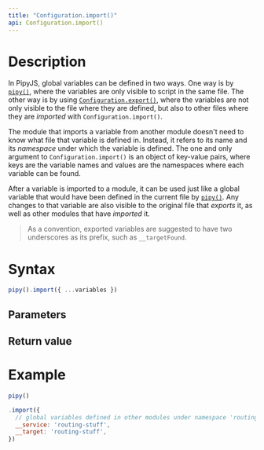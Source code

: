 ```yaml
---
title: "Configuration.import()"
api: Configuration.import()
---
```


# Description

In PipyJS, global variables can be defined in two ways. One way is by [`pipy()`](/reference/pipy), where the variables are only visible to script in the same file. The other way is by using [`Configuration.export()`](/reference/Configuration/export), where the variables are not only visible to the file where they are defined, but also to other files where they are _imported_ with `Configuration.import()`.

The module that imports a variable from another module doesn't need to know what file that variable is defined in. Instead, it refers to its name and its _namespace_ under which the variable is defined. The one and only argument to `Configuration.import()` is an object of key-value pairs, where keys are the variable names and values are the namespaces where each variable can be found.

After a variable is imported to a module, it can be used just like a global variable that would have been defined in the current file by [`pipy()`](/reference/pipy). Any changes to that variable are also visible to the original file that _exports_ it, as well as other modules that have _imported_ it.

> As a convention, exported variables are suggested to have two underscores as its prefix, such as `__targetFound`.

# Syntax

``` js
pipy().import({ ...variables })
```

## Parameters

<Parameters/>

## Return value

<ReturnValue/>

# Example

``` js
pipy()

.import({
  // global variables defined in other modules under namespace 'routing-stuff'
  __service: 'routing-stuff',
  __target: 'routing-stuff',
})
```
